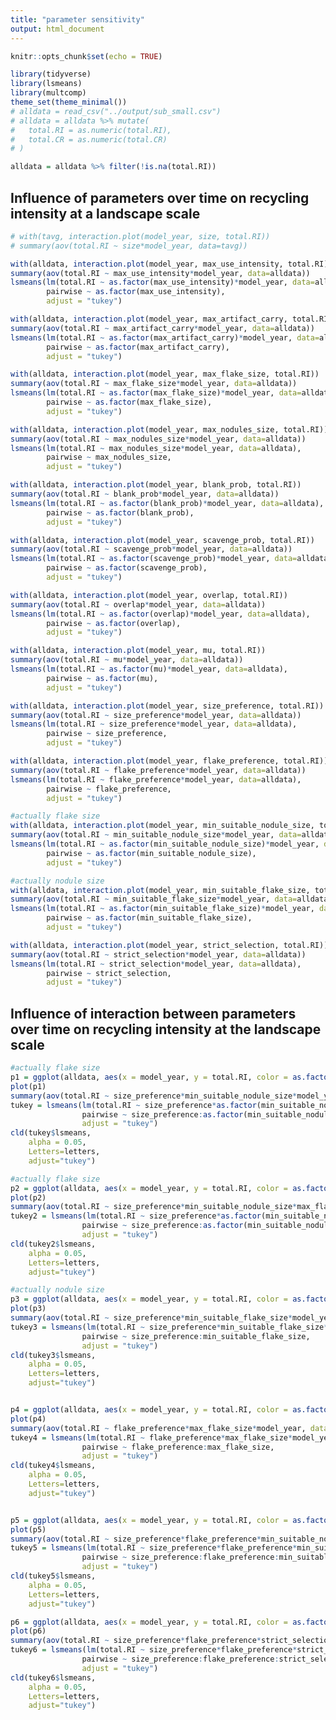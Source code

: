 ```yaml
---
title: "parameter sensitivity"
output: html_document
---
```


```r
knitr::opts_chunk$set(echo = TRUE)

library(tidyverse)
library(lsmeans)
library(multcomp)
theme_set(theme_minimal())
# alldata = read_csv("../output/sub_small.csv")
# alldata = alldata %>% mutate(
#   total.RI = as.numeric(total.RI), 
#   total.CR = as.numeric(total.CR)
# )

alldata = alldata %>% filter(!is.na(total.RI))

```

## Influence of parameters over time on recycling intensity at a landscape scale

```r

# with(tavg, interaction.plot(model_year, size, total.RI))
# summary(aov(total.RI ~ size*model_year, data=tavg))

with(alldata, interaction.plot(model_year, max_use_intensity, total.RI))
summary(aov(total.RI ~ max_use_intensity*model_year, data=alldata))
lsmeans(lm(total.RI ~ as.factor(max_use_intensity)*model_year, data=alldata), 
        pairwise ~ as.factor(max_use_intensity), 
        adjust = "tukey")

with(alldata, interaction.plot(model_year, max_artifact_carry, total.RI))
summary(aov(total.RI ~ max_artifact_carry*model_year, data=alldata))
lsmeans(lm(total.RI ~ as.factor(max_artifact_carry)*model_year, data=alldata), 
        pairwise ~ as.factor(max_artifact_carry), 
        adjust = "tukey")

with(alldata, interaction.plot(model_year, max_flake_size, total.RI))
summary(aov(total.RI ~ max_flake_size*model_year, data=alldata))
lsmeans(lm(total.RI ~ as.factor(max_flake_size)*model_year, data=alldata), 
        pairwise ~ as.factor(max_flake_size), 
        adjust = "tukey")

with(alldata, interaction.plot(model_year, max_nodules_size, total.RI))
summary(aov(total.RI ~ max_nodules_size*model_year, data=alldata))
lsmeans(lm(total.RI ~ max_nodules_size*model_year, data=alldata), 
        pairwise ~ max_nodules_size, 
        adjust = "tukey")

with(alldata, interaction.plot(model_year, blank_prob, total.RI))
summary(aov(total.RI ~ blank_prob*model_year, data=alldata))
lsmeans(lm(total.RI ~ as.factor(blank_prob)*model_year, data=alldata), 
        pairwise ~ as.factor(blank_prob), 
        adjust = "tukey")

with(alldata, interaction.plot(model_year, scavenge_prob, total.RI))
summary(aov(total.RI ~ scavenge_prob*model_year, data=alldata))
lsmeans(lm(total.RI ~ as.factor(scavenge_prob)*model_year, data=alldata), 
        pairwise ~ as.factor(scavenge_prob), 
        adjust = "tukey")

with(alldata, interaction.plot(model_year, overlap, total.RI)) 
summary(aov(total.RI ~ overlap*model_year, data=alldata))
lsmeans(lm(total.RI ~ as.factor(overlap)*model_year, data=alldata), 
        pairwise ~ as.factor(overlap), 
        adjust = "tukey")

with(alldata, interaction.plot(model_year, mu, total.RI))
summary(aov(total.RI ~ mu*model_year, data=alldata))
lsmeans(lm(total.RI ~ as.factor(mu)*model_year, data=alldata), 
        pairwise ~ as.factor(mu), 
        adjust = "tukey")

with(alldata, interaction.plot(model_year, size_preference, total.RI))
summary(aov(total.RI ~ size_preference*model_year, data=alldata))
lsmeans(lm(total.RI ~ size_preference*model_year, data=alldata), 
        pairwise ~ size_preference, 
        adjust = "tukey")

with(alldata, interaction.plot(model_year, flake_preference, total.RI))
summary(aov(total.RI ~ flake_preference*model_year, data=alldata))
lsmeans(lm(total.RI ~ flake_preference*model_year, data=alldata), 
        pairwise ~ flake_preference, 
        adjust = "tukey")

#actually flake size
with(alldata, interaction.plot(model_year, min_suitable_nodule_size, total.RI))
summary(aov(total.RI ~ min_suitable_nodule_size*model_year, data=alldata))
lsmeans(lm(total.RI ~ as.factor(min_suitable_nodule_size)*model_year, data=alldata), 
        pairwise ~ as.factor(min_suitable_nodule_size), 
        adjust = "tukey")

#actually nodule size
with(alldata, interaction.plot(model_year, min_suitable_flake_size, total.RI))
summary(aov(total.RI ~ min_suitable_flake_size*model_year, data=alldata))
lsmeans(lm(total.RI ~ as.factor(min_suitable_flake_size)*model_year, data=alldata), 
        pairwise ~ as.factor(min_suitable_flake_size), 
        adjust = "tukey")

with(alldata, interaction.plot(model_year, strict_selection, total.RI))
summary(aov(total.RI ~ strict_selection*model_year, data=alldata))
lsmeans(lm(total.RI ~ strict_selection*model_year, data=alldata), 
        pairwise ~ strict_selection, 
        adjust = "tukey")

```

## Influence of interaction between parameters over time on recycling intensity at the landscape scale
```r

#actually flake size
p1 = ggplot(alldata, aes(x = model_year, y = total.RI, color = as.factor(min_suitable_nodule_size))) + facet_grid(~size_preference, labeller=label_both) + geom_smooth(se=F)
plot(p1)
summary(aov(total.RI ~ size_preference*min_suitable_nodule_size*model_year, data=alldata))
tukey = lsmeans(lm(total.RI ~ size_preference*as.factor(min_suitable_nodule_size)*model_year, data=alldata), 
                pairwise ~ size_preference:as.factor(min_suitable_nodule_size), 
                adjust = "tukey")
cld(tukey$lsmeans, 
    alpha = 0.05, 
    Letters=letters, 
    adjust="tukey")

#actually flake size
p2 = ggplot(alldata, aes(x = model_year, y = total.RI, color = as.factor(min_suitable_nodule_size))) + facet_grid(max_flake_size~size_preference, labeller=label_both) + geom_smooth(se=F)
plot(p2)
summary(aov(total.RI ~ size_preference*min_suitable_nodule_size*max_flake_size*model_year, data=alldata))
tukey2 = lsmeans(lm(total.RI ~ size_preference*as.factor(min_suitable_nodule_size)*as.factor(max_flake_size)*model_year, data=alldata), 
                pairwise ~ size_preference:as.factor(min_suitable_nodule_size):as.factor(max_flake_size), 
                adjust = "tukey")
cld(tukey2$lsmeans, 
    alpha = 0.05, 
    Letters=letters, 
    adjust="tukey")

#actually nodule size
p3 = ggplot(alldata, aes(x = model_year, y = total.RI, color = as.factor(min_suitable_flake_size))) + facet_grid(~size_preference, labeller=label_both) + geom_smooth(se=F)
plot(p3)
summary(aov(total.RI ~ size_preference*min_suitable_flake_size*model_year, data=alldata))
tukey3 = lsmeans(lm(total.RI ~ size_preference*min_suitable_flake_size*model_year, data=alldata), 
                pairwise ~ size_preference:min_suitable_flake_size, 
                adjust = "tukey")
cld(tukey3$lsmeans, 
    alpha = 0.05, 
    Letters=letters, 
    adjust="tukey")


p4 = ggplot(alldata, aes(x = model_year, y = total.RI, color = as.factor(max_flake_size))) + facet_grid(~flake_preference, labeller=label_both) + geom_smooth(se=F)
plot(p4)
summary(aov(total.RI ~ flake_preference*max_flake_size*model_year, data=alldata))
tukey4 = lsmeans(lm(total.RI ~ flake_preference*max_flake_size*model_year, data=alldata), 
                pairwise ~ flake_preference:max_flake_size, 
                adjust = "tukey")
cld(tukey4$lsmeans, 
    alpha = 0.05, 
    Letters=letters, 
    adjust="tukey")


p5 = ggplot(alldata, aes(x = model_year, y = total.RI, color = as.factor(min_suitable_nodule_size))) + facet_grid(size_preference~flake_preference, labeller=label_both) + geom_smooth(se=F)
plot(p5)
summary(aov(total.RI ~ size_preference*flake_preference*min_suitable_nodule_size*model_year, data=alldata))
tukey5 = lsmeans(lm(total.RI ~ size_preference*flake_preference*min_suitable_nodule_size*model_year, data=alldata), 
                pairwise ~ size_preference:flake_preference:min_suitable_nodule_size, 
                adjust = "tukey")
cld(tukey5$lsmeans, 
    alpha = 0.05, 
    Letters=letters, 
    adjust="tukey")

p6 = ggplot(alldata, aes(x = model_year, y = total.RI, color = as.factor(strict_selection))) + facet_grid(size_preference~flake_preference, labeller=label_both) + geom_smooth(se=F)
plot(p6)
summary(aov(total.RI ~ size_preference*flake_preference*strict_selection*model_year, data=alldata))
tukey6 = lsmeans(lm(total.RI ~ size_preference*flake_preference*strict_selection*model_year, data=alldata), 
                pairwise ~ size_preference:flake_preference:strict_selection, 
                adjust = "tukey")
cld(tukey6$lsmeans, 
    alpha = 0.05, 
    Letters=letters, 
    adjust="tukey")

```
